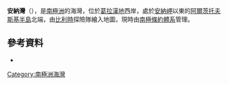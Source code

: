 {{Coord|64|35|S|62|26|W|display=title}}

'''安納灣'''（{{lang-en|Anna Cove}}），是[[南極洲|南極洲]]的海灣，位於[[葛拉漢地|葛拉漢地]]西岸，處於[[安納岬|安納岬]]以東的[[阿爾茨托夫斯基半島|阿爾茨托夫斯基半島]]北端，由[[比利時|比利時]]探險隊繪入地圖，現時由[[南極條約體系|南極條約體系]]管理。

==參考資料==
* {{usgs-gazetteer|id=467}}

{{DEFAULTSORT:Anna Cove}}
[[Category:南極洲海灣|Category:南極洲海灣]]


{{DancoCoast-geo-stub}}